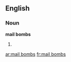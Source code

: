 ==English==

===Noun===
'''mail bombs'''

# {{plural of|[[mail bomb]]}}

[[ar:mail bombs]]
[[fr:mail bombs]]